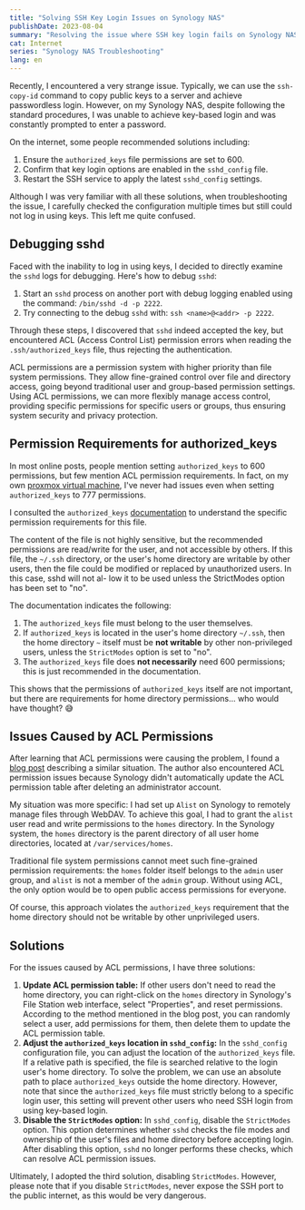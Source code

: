 ```yaml
---
title: "Solving SSH Key Login Issues on Synology NAS"
publishDate: 2023-08-04
summary: "Resolving the issue where SSH key login fails on Synology NAS, consistently prompting for password instead."
cat: Internet
series: "Synology NAS Troubleshooting"
lang: en
---
```


Recently, I encountered a very strange issue. Typically, we can use the `ssh-copy-id` command to copy public keys to a server and achieve passwordless login. However, on my Synology NAS, despite following the standard procedures, I was unable to achieve key-based login and was constantly prompted to enter a password.

On the internet, some people recommended solutions including:

1. Ensure the `authorized_keys` file permissions are set to 600.
2. Confirm that key login options are enabled in the `sshd_config` file.
3. Restart the SSH service to apply the latest `sshd_config` settings.

Although I was very familiar with all these solutions, when troubleshooting the issue, I carefully checked the configuration multiple times but still could not log in using keys. This left me quite confused.

## Debugging sshd

Faced with the inability to log in using keys, I decided to directly examine the `sshd` logs for debugging. Here's how to debug `sshd`:

1. Start an `sshd` process on another port with debug logging enabled using the command: `/bin/sshd -d -p 2222`.
2. Try connecting to the debug `sshd` with: `ssh <name>@<addr> -p 2222`.

Through these steps, I discovered that `sshd` indeed accepted the key, but encountered ACL (Access Control List) permission errors when reading the `.ssh/authorized_keys` file, thus rejecting the authentication.

<Callout title="What are ACL permissions" icon="🔐">
  ACL permissions are a permission system with higher priority than
  file system permissions. They allow fine-grained control over file
  and directory access, going beyond traditional user and group-based
  permission settings. Using ACL permissions, we can more flexibly
  manage access control, providing specific permissions for specific
  users or groups, thus ensuring system security and privacy
  protection.
</Callout>

## Permission Requirements for authorized_keys

In most online posts, people mention setting `authorized_keys` to 600 permissions, but few mention ACL permission requirements. In fact, on my own [proxmox virtual machine](/posts/proxmox), I've never had issues even when setting `authorized_keys` to 777 permissions.

I consulted the `authorized_keys` [documentation](http://man.he.net/man5/authorized_keys) to understand the specific permission requirements for this file.

<Quote
  cite="SSHD(8)"
  subcite="BSD System Manager's Manual"
  url="http://man.he.net/man5/authorized_keys">
  The content of the file is not highly sensitive, but the recommended
  permissions are read/write for the user, and not accessible by
  others. If this file, the `~/.ssh` directory, or the user's home
  directory are writable by other users, then the file could be
  modified or replaced by unauthorized users. In this case, sshd will
  not al- low it to be used unless the StrictModes option has been set
  to "no".
</Quote>

The documentation indicates the following:

1. The `authorized_keys` file must belong to the user themselves.
2. If `authorized_keys` is located in the user's home directory `~/.ssh`, then the home directory `~` itself must be **not writable** by other non-privileged users, unless the `StrictModes` option is set to "no".
3. The `authorized_keys` file does **not necessarily** need 600 permissions; this is just recommended in the documentation.

This shows that the permissions of `authorized_keys` itself are not important, but there are requirements for home directory permissions... who would have thought? 😅

## Issues Caused by ACL Permissions

After learning that ACL permissions were causing the problem, I found a [blog post](https://kiritox.me/fixing-bad-acl-permission-on-my-synology-nas/) describing a similar situation. The author also encountered ACL permission issues because Synology didn't automatically update the ACL permission table after deleting an administrator account.

My situation was more specific: I had set up `Alist` on Synology to remotely manage files through WebDAV. To achieve this goal, I had to grant the `alist` user read and write permissions to the `homes` directory. In the Synology system, the `homes` directory is the parent directory of all user home directories, located at `/var/services/homes`.

Traditional file system permissions cannot meet such fine-grained permission requirements: the `homes` folder itself belongs to the `admin` user group, and `alist` is not a member of the `admin` group. Without using ACL, the only option would be to open public access permissions for everyone.

Of course, this approach violates the `authorized_keys` requirement that the home directory should not be writable by other unprivileged users.

## Solutions

For the issues caused by ACL permissions, I have three solutions:

1. **Update ACL permission table:** If other users don't need to read the home directory, you can right-click on the `homes` directory in Synology's File Station web interface, select "Properties", and reset permissions. According to the method mentioned in the blog post, you can randomly select a user, add permissions for them, then delete them to update the ACL permission table.
2. **Adjust the `authorized_keys` location in `sshd_config`:** In the `sshd_config` configuration file, you can adjust the location of the `authorized_keys` file. If a relative path is specified, the file is searched relative to the login user's home directory. To solve the problem, we can use an absolute path to place `authorized_keys` outside the home directory. However, note that since the `authorized_keys` file must strictly belong to a specific login user, this setting will prevent other users who need SSH login from using key-based login.
3. **Disable the `StrictModes` option:** In `sshd_config`, disable the `StrictModes` option. This option determines whether `sshd` checks the file modes and ownership of the user's files and home directory before accepting login. After disabling this option, `sshd` no longer performs these checks, which can resolve ACL permission issues.

Ultimately, I adopted the third solution, disabling `StrictModes`. However, please note that if you disable `StrictModes`, never expose the SSH port to the public internet, as this would be very dangerous.
